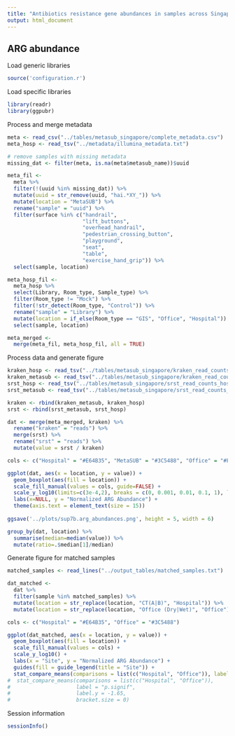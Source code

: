 ```yaml
---
title: "Antibiotics resistance gene abundances in samples across Singapore"
output: html_document
---
```


## ARG abundance

Load generic libraries
```r
source('configuration.r')
```
Load specific libraries
```r
library(readr)
library(ggpubr)
```

Process and merge metadata
```r
meta <- read_csv("../tables/metasub_singapore/complete_metadata.csv")
meta_hosp <- read_tsv("../metadata/illumina_metadata.txt")

# remove samples with missing metadata
missing_dat <- filter(meta, is.na(meta$metasub_name))$uuid

meta_fil <-
  meta %>% 
  filter(!(uuid %in% missing_dat)) %>% 
  mutate(uuid = str_remove(uuid, "hai.*XY_")) %>% 
  mutate(location = "MetaSUB") %>% 
  rename("sample" = "uuid") %>% 
  filter(surface %in% c("handrail",
                        "lift_buttons",
                        "overhead_handrail",
                        "pedestrian_crossing_button",
                        "playground",
                        "seat",
                        "table",
                        "exercise_hand_grip")) %>% 
  select(sample, location)

meta_hosp_fil <-
  meta_hosp %>% 
  select(Library, Room_type, Sample_type) %>% 
  filter(Room_type != "Mock") %>% 
  filter(!str_detect(Room_type, "Control")) %>% 
  rename("sample" = "Library") %>% 
  mutate(location = if_else(Room_type == "GIS", "Office", "Hospital")) %>%
  select(sample, location)

meta_merged <-
  merge(meta_fil, meta_hosp_fil, all = TRUE)
```

Process data and generate figure
```r
kraken_hosp <- read_tsv("../tables/metasub_singapore/kraken_read_counts_hospital.dat")
kraken_metasub <- read_tsv("../tables/metasub_singapore/kraken_read_counts_metasub.dat")
srst_hosp <- read_tsv("../tables/metasub_singapore/srst_read_counts_hospital.dat")
srst_metasub <- read_tsv("../tables/metasub_singapore/srst_read_counts_metasub.dat")

kraken <- rbind(kraken_metasub, kraken_hosp)
srst <- rbind(srst_metasub, srst_hosp)

dat <- merge(meta_merged, kraken) %>% 
  rename("kraken" = "reads") %>% 
  merge(srst) %>% 
  rename("srst" = "reads") %>% 
  mutate(value = srst / kraken)

cols <- c("Hospital" = "#E64B35", "MetaSUB" = "#3C5488", "Office" = "#FFCC00")

ggplot(dat, aes(x = location, y = value)) +
  geom_boxplot(aes(fill = location)) +
  scale_fill_manual(values = cols, guide=FALSE) +
  scale_y_log10(limits=c(3e-4,2), breaks = c(0, 0.001, 0.01, 0.1, 1), labels = c(0, 0.001, 0.01, 0.1, 1)) +
  labs(x=NULL, y = "Normalized ARG Abundance") +
  theme(axis.text = element_text(size = 15))
  
ggsave('../plots/sup7b.arg_abundances.png', height = 5, width = 6)

group_by(dat, location) %>% 
  summarise(median=median(value)) %>% 
  mutate(ratio=.$median[1]/median)
```

Generate figure for matched samples
```r
matched_samples <- read_lines("../output_tables/matched_samples.txt")

dat_matched <-
  dat %>% 
  filter(sample %in% matched_samples) %>% 
  mutate(location = str_replace(location, "CT(A|B)", "Hospital")) %>% 
  mutate(location = str_replace(location, "Office (Dry|Wet)", "Office"))

cols <- c("Hospital" = "#E64B35", "Office" = "#3C5488")

ggplot(dat_matched, aes(x = location, y = value)) +
  geom_boxplot(aes(fill = location)) +
  scale_fill_manual(values = cols) +
  scale_y_log10() +
  labs(x = "Site", y = "Normalized ARG Abundance") +
  guides(fill = guide_legend(title = "Site")) +
  stat_compare_means(comparisons = list(c("Hospital", "Office")), label="p.signif")# +
#  stat_compare_means(comparisons = list(c("Hospital", "Office")),
#                     label = "p.signif",
#                     label.y = -1.65,
#                     bracket.size = 0)
```



Session information
```r
sessionInfo()
```